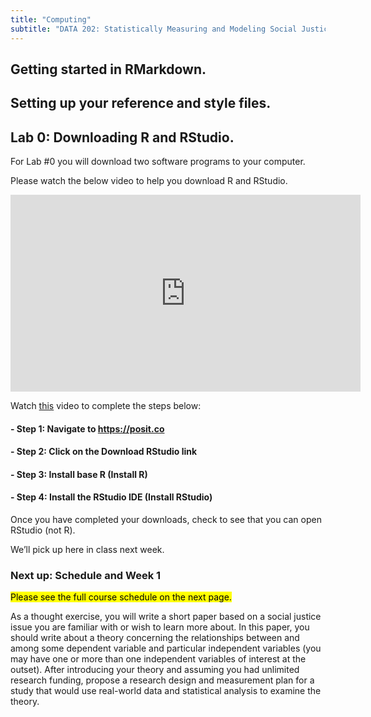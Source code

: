 ```yaml
---
title: "Computing"
subtitle: "DATA 202: Statistically Measuring and Modeling Social Justice"
---
```


## Getting started in RMarkdown.

## Setting up your reference and style files.

## Lab 0: Downloading R and RStudio.

For Lab #0 you will download two software programs to your computer.

Please watch the below video to help you download R and RStudio.

<center>

<iframe width="560" height="315" src="https://www.youtube.com/embed/pUe_iD7RJvo?si=q0rb1lzb2Ten8_ZR" title="YouTube video player" frameborder="0" allow="accelerometer; autoplay; clipboard-write; encrypted-media; gyroscope; picture-in-picture; web-share" allowfullscreen>

</iframe>

</center>

Watch [this](https://www.youtube.com/watch?v=pUe_iD7RJvo&t=93s){target="_blank"} video to complete the steps below:

#### - Step 1: Navigate to <https://posit.co>

#### - Step 2: Click on the Download RStudio link

#### - Step 3: Install base R (Install R)

#### - Step 4: Install the RStudio IDE (Install RStudio)

Once you have completed your downloads, check to see that you can open RStudio (not R).

We'll pick up here in class next week.

### **Next up**: Schedule and Week 1

<mark>Please see the full course schedule on the next page.</mark>

As a thought exercise, you will write a short paper based on a social justice issue you are familiar with or wish to learn more about. In this paper, you should write about a theory concerning the relationships between and among some dependent variable and particular independent variables (you may have one or more than one independent variables of interest at the outset). After introducing your theory and assuming you had unlimited research funding, propose a research design and measurement plan for a study that would use real-world data and statistical analysis to examine the theory.
